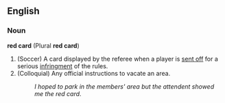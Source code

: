 ==English==
===Noun===
'''red card''' (Plural '''red card''')
# (Soccer) A card displayed by the referee when a player is [[sent off]] for a serious [[infringment]] of the rules.
# (Colloquial) Any official instructions to vacate an area.
#: ''I hoped to park in the members' area but the attendent showed me the red card''.